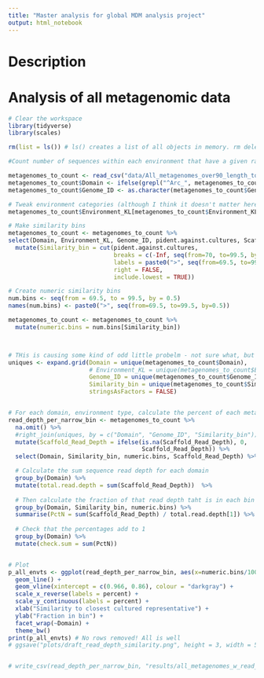 ```yaml
---
title: "Master analysis for global MDM analysis project"
output: html_notebook
---
```

# Description

# Analysis of all metagenomic data



```r

# Clear the workspace
library(tidyverse)
library(scales)

rm(list = ls()) # ls() creates a list of all objects in memory. rm deletes all those objects

#Count number of sequences within each environment that have a given range of percent identities

metagenomes_to_count <- read_csv("data/All_metagenomes_over90_length_to_either_culture_or_NR_sizes.csv")
metagenomes_to_count$Domain <- ifelse(grepl("^Arc_", metagenomes_to_count$sseqid.x), "Archaea", "Bacteria")
metagenomes_to_count$Genome_ID <- as.character(metagenomes_to_count$Genome_ID)

# Tweak environment categories (although I think it doesn't matter here?)
metagenomes_to_count$Environment_KL[metagenomes_to_count$Environment_KL == "human"] <- "Human"

# Make similarity bins
metagenomes_to_count <- metagenomes_to_count %>%
select(Domain, Environment_KL, Genome_ID, pident.against.cultures, Scaffold_Read_Depth) %>%
  mutate(Similarity_bin = cut(pident.against.cultures, 
                              breaks = c(-Inf, seq(from=70, to=99.5, by=0.5), Inf),
                              labels = paste0(">", seq(from=69.5, to=99.5, by=0.5)),
                              right = FALSE,
                              include.lowest = TRUE)) 

# Create numeric similarity bins
num.bins <- seq(from = 69.5, to = 99.5, by = 0.5)
names(num.bins) <- paste0(">", seq(from=69.5, to=99.5, by=0.5))

metagenomes_to_count <- metagenomes_to_count %>%
  mutate(numeric.bins = num.bins[Similarity_bin])



# THis is causing some kind of odd little probelm - not sure what, but all it does is introduce unneccessary NAs which I remove later
uniques <- expand.grid(Domain = unique(metagenomes_to_count$Domain), 
                       # Environment_KL = unique(metagenomes_to_count$Environment_KL),
                       Genome_ID = unique(metagenomes_to_count$Genome_ID),
                       Similarity_bin = unique(metagenomes_to_count$Similarity_bin), 
                       stringsAsFactors = FALSE)


# For each domain, environment type, calculate the percent of each metagenome that is in each bin
read_depth_per_narrow_bin <- metagenomes_to_count %>%
  na.omit() %>%
  #right_join(uniques, by = c("Domain", "Genome_ID", "Similarity_bin")) %>%
  mutate(Scaffold_Read_Depth = ifelse(is.na(Scaffold_Read_Depth), 0,
                                      Scaffold_Read_Depth)) %>%
  select(Domain, Similarity_bin, numeric.bins, Scaffold_Read_Depth) %>% # For convenience when I'm looking at the DF

  # Calculate the sum sequence read depth for each domain
  group_by(Domain) %>%
  mutate(total.read.depth = sum(Scaffold_Read_Depth))  %>%
  
  # Then calculate the fraction of that read depth taht is in each bin
  group_by(Domain, Similarity_bin, numeric.bins) %>%
  summarise(PctN = sum(Scaffold_Read_Depth) / total.read.depth[1]) %>%
 
  # Check that the percentages add to 1
  group_by(Domain) %>%
  mutate(check.sum = sum(PctN))


# Plot
p_all_envts <- ggplot(read_depth_per_narrow_bin, aes(x=numeric.bins/100, y=PctN)) + 
  geom_line() + 
  geom_vline(xintercept = c(0.966, 0.86), colour = "darkgray") +
  scale_x_reverse(labels = percent) + 
  scale_y_continuous(labels = percent) + 
  xlab("Similarity to closest cultured representative") + 
  ylab("Fraction in bin") +
  facet_wrap(~Domain) + 
  theme_bw() 
print(p_all_envts) # No rows removed! All is well
# ggsave("plots/draft_read_depth_similarity.png", height = 3, width = 5, units = "in", dpi = 300)


# write_csv(read_depth_per_narrow_bin, "results/all_metagenomes_w_read_depth_0-5_percent_bins.csv")


```


